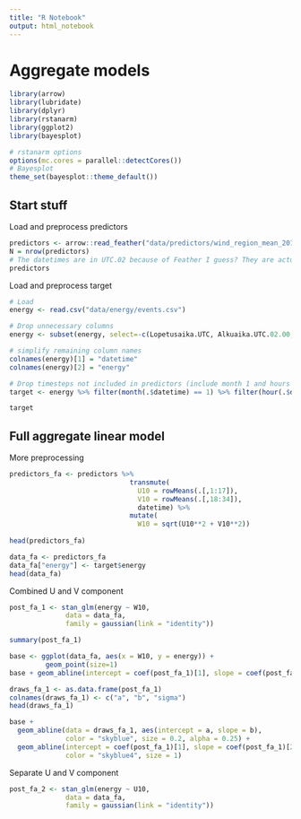 ```yaml
---
title: "R Notebook"
output: html_notebook
---
```


# Aggregate models

```r
library(arrow)
library(lubridate)
library(dplyr)
library(rstanarm)
library(ggplot2)
library(bayesplot)
```


```r
# rstanarm options
options(mc.cores = parallel::detectCores())
# Bayesplot
theme_set(bayesplot::theme_default())
```

## Start stuff

Load and preprocess predictors

```r
predictors <- arrow::read_feather("data/predictors/wind_region_mean_2018-01.feather")
N = nrow(predictors)
# The datetimes are in UTC.02 because of Feather I guess? They are actually just UTC
predictors
```

Load and preprocess target

```r
# Load
energy <- read.csv("data/energy/events.csv")

# Drop unnecessary columns
energy <- subset(energy, select=-c(Lopetusaika.UTC, Alkuaika.UTC.02.00, Lopetusaika.UTC.02.00))

# simplify remaining column names
colnames(energy)[1] = "datetime"
colnames(energy)[2] = "energy"

# Drop timesteps not included in predictors (include month 1 and hours 00, 06, 12, 18)
target <- energy %>% filter(month(.$datetime) == 1) %>% filter(hour(.$datetime) %% 6 == 0)

target
```
## Full aggregate linear model

More preprocessing
```r
predictors_fa <- predictors %>%
                              transmute(
                                U10 = rowMeans(.[,1:17]),
                                V10 = rowMeans(.[,18:34]),
                                datetime) %>%
                              mutate(
                                W10 = sqrt(U10**2 + V10**2))
 
head(predictors_fa)
```

```r
data_fa <- predictors_fa
data_fa["energy"] <- target$energy
head(data_fa)
```

Combined U and V component
```r
post_fa_1 <- stan_glm(energy ~ W10,
              data = data_fa,
              family = gaussian(link = "identity"))
```

```r
summary(post_fa_1)
```

```r
base <- ggplot(data_fa, aes(x = W10, y = energy)) +
         geom_point(size=1)
base + geom_abline(intercept = coef(post_fa_1)[1], slope = coef(post_fa_1)[2])
```

```r
draws_fa_1 <- as.data.frame(post_fa_1)
colnames(draws_fa_1) <- c("a", "b", "sigma")
head(draws_fa_1)
```
```r
base +
  geom_abline(data = draws_fa_1, aes(intercept = a, slope = b),
              color = "skyblue", size = 0.2, alpha = 0.25) +
  geom_abline(intercept = coef(post_fa_1)[1], slope = coef(post_fa_1)[2],
              color = "skyblue4", size = 1)
```

Separate U and V component
```r
post_fa_2 <- stan_glm(energy ~ U10,
              data = data_fa,
              family = gaussian(link = "identity"))
```















